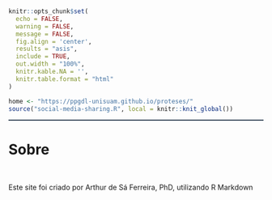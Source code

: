 <br>
<br>
<br>

<!--install and/or load all R packages-->
```r
knitr::opts_chunk$set(
  echo = FALSE,
  warning = FALSE,
  message = FALSE,
  fig.align = 'center',
  results = "asis",
  include = TRUE,
  out.width = "100%",
  knitr.kable.NA = '',
  knitr.table.format = "html"
)
```

<!--script for sharing-->
<p align="right">
```r
home <- "https://ppgdl-unisuam.github.io/proteses/"
source("social-media-sharing.R", local = knitr::knit_global())
```
</p>

<!--script for generating HORIZONTAL LINE-->
<hr style="height:2px;border-width:0;color:#2C3E50;background-color:#2C3E50">

# **Sobre**

<br>

Este site foi criado por Arthur de Sá Ferreira, PhD, utilizando R Markdown
